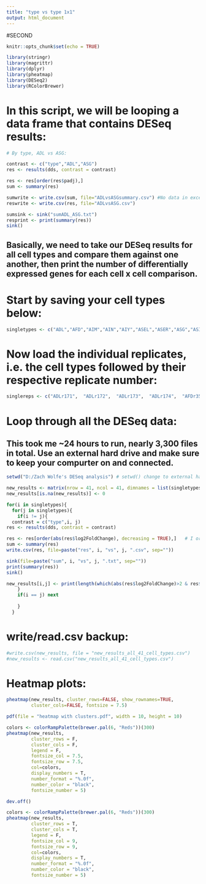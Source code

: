 ---
title: "type vs type 1x1"
output: html_document
---

#SECOND

```{r setup, include=FALSE}
knitr::opts_chunk$set(echo = TRUE)
```


```{r}
library(stringr)
library(magrittr)
library(dplyr)
library(pheatmap)
library(DESeq2)
library(RColorBrewer)
```

# In this script, we will be looping a data frame that contains DESeq results:
```{r}
# By type, ADL vs ASG:

contrast <- c("type","ADL","ASG")
res <- results(dds, contrast = contrast)

res <- res[order(res$padj),]
sum <- summary(res)

sumwrite <- write.csv(sum, file="ADLvsASGsummary.csv") #No data in excel file. See sink() below
reswrite <- write.csv(res, file="ADLvsASG.csv")

sumsink <- sink("sumADL_ASG.txt")
resprint <- print(summary(res))
sink()
```

## Basically, we need to take our DESeq results for all cell types and compare them against one another, then print the number of differentially expressed genes for each cell x cell comparison.

# Start by saving your cell types below:
```{r}
singletypes <- c("ADL","AFD","AIM","AIN","AIY","ASEL","ASER","ASG","ASI","ASK","AVA","AVE","AVG","AVH","AVK","AVL","AVM","AWA","AWB","AWC","BAG","CAN","DA","DD","DVC","I5","IL1","IL2","LUA","NSM","OLL","OLQ","PHA","PVC","PVD","PVM","RIA","RIC","RIM","RIS","RMD","SMB","SMD","VB","VC","VD")
```

# Now load the individual replicates, i.e. the cell types followed by their respective replicate number:
```{r}
singlereps <- c("ADLr171",	"ADLr172",	"ADLr173",	"ADLr174",	"AFDr35",	"AFDr36",	"AFDr37",	"AFDr38",	"AFDr39",	"AINr184",	"AINr185",	"AINr186",	"AINr187",	"AINr188",	"AINr189",	"AIYr65",	"AIYr66",	"AIYr67",	"ASELr149",	"ASELr150",	"ASELr151",	"ASERr144",	"ASERr145",	"ASERr146",	"ASERr147",	"ASGr13",	"ASGr14",	"ASGr15",	"ASGr16",	"ASIr152",	"ASIr153",	"ASIr154",	"ASIr155",	"ASKr46",	"ASKr47",	"ASKr48",	"ASKr49",	"AVAr21",	"AVAr22",	"AVAr23",	"AVAr24",	"AVAr25",	"AVAr26",	"AVEr40",	"AVEr41",	"AVEr42",	"AVGr43",	"AVGr44",	"AVGr45",	"AVHr175",	"AVHr176",	"AVHr177",	"AVHr178",	"AVKr109",	"AVKr110",	"AVKr111",	"AVKr112",	"AVMr226",	"AVMr227",	"AVMr228",	"AWAr17",	"AWAr18",	"AWAr19",	"AWAr20",	"AWBr50",	"AWBr51",	"AWBr52",	"AWBr53",	"AWBr54",	"AWCr156",	"AWCr157",	"AWCr158",	"AWCr159",	"BAGr118",	"BAGr119",	"BAGr120",	"BAGr121",	"CANr104",	"CANr91",	"CANr93",	"DAr87",	"DAr88",	"DAr89",	"DAr90",	"DDr83",	"DDr84",	"DDr85",	"DDr86",	"I5r208",	"I5r209",	"I5r210",	"I5r211",	"IL1r105",	"IL1r106",	"IL1r108",	"IL2r94",	"IL2r95",	"IL2r96",	"IL2r97",	"NSMr59",	"NSMr68",	"NSMr69",	"OLLr212",	"OLLr213",	"OLQr219",	"OLQr220",	"OLQr221",	"PHAr204",	"PHAr205",	"PHAr206",	"PHAr207",	"PVCr214",	"PVCr215",	"PVCr216",	"PVCr217",	"PVCr218",	"PVDr62",	"PVDr63",	"PVMr123",	"PVMr126",	"RIAr71",	"RIAr72",	"RIAr73",	"RIAr74",	"RIAr75",	"RIAr76",	"RICr134",	"RICr135",	"RICr136",	"RICr137",	"RIMr222",	"RIMr223",	"RIMr224",	"RIMr225",	"RISr129",	"RISr131",	"RISr132",	"RMDr179",	"RMDr180",	"RMDr181",	"RMDr182",	"RMDr183",	"SMDr200",	"SMDr201",	"SMDr202",	"SMDr203",	"VBr31",	"VBr32",	"VBr33",	"VBr34",	"VCr138",	"VCr139",	"VCr140",	"VCr141",	"VCr142",	"VCr143",	"VDr77",	"VDr78",	"VDr79",	"VDr81")
```

# Loop through all the DESeq data:
## This took me ~24 hours to run, nearly 3,300 files in total. Use an external hard drive and make sure to keep your compurter on and connected.
```{r}
setwd("D:/Zach Wolfe's DESeq analysis") # setwd() change to external hard drive

new_results <- matrix(nrow = 41, ncol = 41, dimnames = list(singletypes,singletypes))
new_results[is.na(new_results)] <- 0

for(i in singletypes){
  for(j in singletypes){
    if(i != j){
  contrast = c("type",i, j)
res <- results(dds, contrast = contrast)

res <- res[order(abs(res$log2FoldChange), decreasing = TRUE),]   # I ordered my results by log2foldchange. You can reorder them however you want.
sum <- summary(res)
write.csv(res, file=paste("res", i, "vs", j, ".csv", sep=""))

sink(file=paste("sum", i, "vs", j, ".txt", sep=""))
print(summary(res))
sink()

new_results[i,j] <- print(length(which(abs(res$log2FoldChange)>2 & res$padj < .05))) # Change values if desired
    }
    if(i == j) next
    
    }
  }
```

# write/read.csv backup:
```{r}
#write.csv(new_results, file = "new_results_all_41_cell_types.csv")
#new_results <- read.csv("new_results_all_41_cell_types.csv")
```

# Heatmap plots:
```{r}
pheatmap(new_results, cluster_rows=FALSE, show_rownames=TRUE,
         cluster_cols=FALSE, fontsize = 7.5)

pdf(file = "heatmap with clusters.pdf", width = 10, height = 10)

colors <- colorRampPalette(brewer.pal(6, "Reds"))(300)
pheatmap(new_results,
         cluster_rows = F,
         cluster_cols = F,
         legend = F,
         fontsize_col = 7.5,
         fontsize_row = 7.5,
         col=colors,
         display_numbers = T, 
         number_format = "%.0f",
         number_color = "black",
         fontsize_number = 5)

dev.off()

colors <- colorRampPalette(brewer.pal(6, "Reds"))(300)
pheatmap(new_results,
         cluster_rows = T,
         cluster_cols = T,
         legend = F,
         fontsize_col = 9,
         fontsize_row = 9,
         col=colors,
         display_numbers = T, 
         number_format = "%.0f",
         number_color = "black",
         fontsize_number = 5)
```

